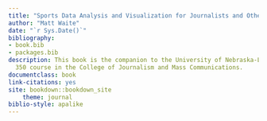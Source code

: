 ```yaml
--- 
title: "Sports Data Analysis and Visualization for Journalists and Other Storytellers"
author: "Matt Waite"
date: "`r Sys.Date()`"
bibliography:
- book.bib
- packages.bib
description: This book is the companion to the University of Nebraska-Lincoln's SPMC
  350 course in the College of Journalism and Mass Communications.
documentclass: book
link-citations: yes
site: bookdown::bookdown_site
    theme: journal
biblio-style: apalike
---
```



